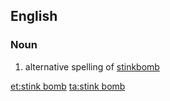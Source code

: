 ==English==

===Noun===
{{en-noun|sg=[[stink]] [[bomb]]}}

# alternative spelling of [[stinkbomb]]

[[et:stink bomb]]
[[ta:stink bomb]]